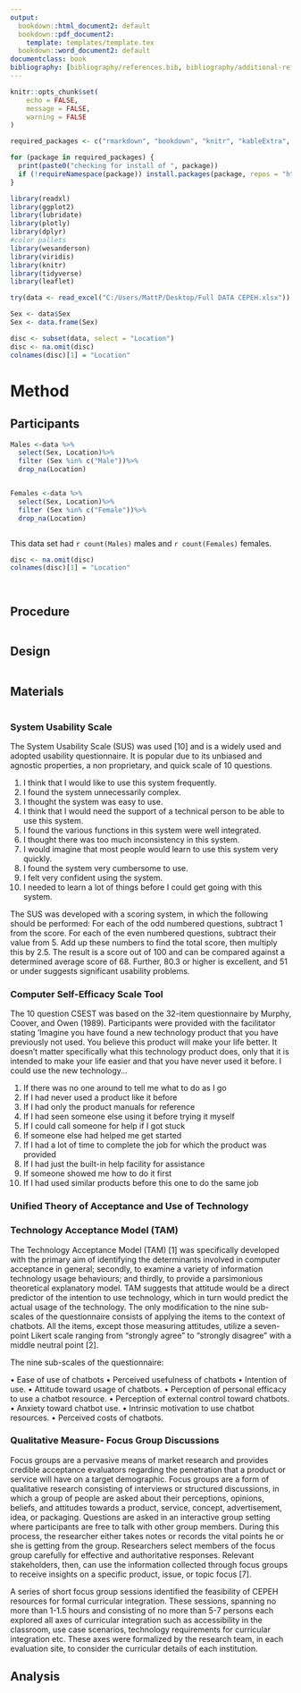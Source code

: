 ```yaml
---
output:
  bookdown::html_document2: default
  bookdown::pdf_document2:
    template: templates/template.tex
  bookdown::word_document2: default
documentclass: book
bibliography: [bibliography/references.bib, bibliography/additional-references.bib]
---
```



```r
knitr::opts_chunk$set(
	echo = FALSE,
	message = FALSE,
	warning = FALSE
)

required_packages <- c("rmarkdown", "bookdown", "knitr", "kableExtra", "tidyverse", "here", "readxl", "ggplot2", "lubridate", "plotly", "dplyr", "wesanderson", "viridis","leaflet")

for (package in required_packages) {
  print(paste0("checking for install of ", package))
  if (!requireNamespace(package)) install.packages(package, repos = "http://cran.rstudio.com")
}

library(readxl)
library(ggplot2)
library(lubridate)
library(plotly)
library(dplyr)
#color pallets
library(wesanderson)
library(viridis)
library(knitr)
library(tidyverse)
library(leaflet)

try(data <- read_excel("C:/Users/MattP/Desktop/Full DATA CEPEH.xlsx"))

Sex <- data$Sex
Sex <- data.frame(Sex)

disc <- subset(data, select = "Location")
disc <- na.omit(disc)
colnames(disc)[1] = "Location"

```


# Method

\minitoc <!-- this will include a mini table of contents-->

## Participants

```r
Males <-data %>%
  select(Sex, Location)%>%
  filter (Sex %in% c("Male"))%>%
  drop_na(Location)


Females <-data %>%
  select(Sex, Location)%>%
  filter (Sex %in% c("Female"))%>%
  drop_na(Location)



```

This data set had `r count(Males)` males and `r count(Females)` females.






```r

disc <- na.omit(disc)
colnames(disc)[1] = "Location"




```



## Procedure

```r



```

## Design
```r



```


## Materials

```r

```


### System Usability Scale

The System Usability Scale (SUS) was used [10] and is a widely used and adopted usability questionnaire. It is popular due to its unbiased and agnostic properties, a non proprietary, and quick scale of 10 questions.


1.	I think that I would like to use this system frequently.
2.	I found the system unnecessarily complex.
3.	I thought the system was easy to use.
4.	I think that I would need the support of a technical person to be able to use this system.
5.	I found the various functions in this system were well integrated.
6.	I thought there was too much inconsistency in this system.
7.	I would imagine that most people would learn to use this system very quickly.
8.	I found the system very cumbersome to use.
9.	I felt very confident using the system.
10.	I needed to learn a lot of things before I could get going with this system.


The SUS was developed with a scoring system, in which the following should be performed: For each of the odd numbered questions, subtract 1 from the score. For each of the even numbered questions, subtract their value from 5. Add up these numbers to find the total score, then multiply this by 2.5. The result is a score out of 100 and can be compared against a determined average score of 68. Further, 80.3 or higher is excellent, and 51 or under suggests significant usability problems.


### Computer Self-Efficacy Scale Tool

The 10 question CSEST was based on the 32-item questionnaire by Murphy, Coover, and Owen (1989). Participants were provided with the facilitator stating ‘Imagine you have found a new technology product that you have previously not used. You believe this product will make your life better. It doesn’t matter specifically what this technology product does, only that it is intended to make your life easier and that you have never used it before. I could use the new technology... 


1. If there was no one around to tell me what to do as I go 
2. If I had never used a product like it before 
3. If I had only the product manuals for reference 
4. If I had seen someone else using it before trying it myself 
5. If I could call someone for help if I got stuck 
6. If someone else had helped me get started 
7. If I had a lot of time to complete the job for which the product was provided 
8. If I had just the built-in help facility for assistance 
9. If someone showed me how to do it first 
10. If I had used similar products before this one to do the same job



### Unified Theory of Acceptance and Use of Technology

### Technology Acceptance Model (TAM)

The Technology Acceptance Model (TAM) [1]  was specifically developed with the primary aim of identifying the determinants involved in computer acceptance in general; secondly, to examine a variety of information technology usage behaviours; and thirdly, to provide a parsimonious theoretical explanatory model.  TAM suggests that attitude would be a direct predictor of the intention to use technology, which in turn would predict the actual usage of the technology. The only modification to the nine sub-scales of the questionnaire consists of applying the items to the context of chatbots. All the items, except those measuring attitudes, utilize a seven-point Likert scale ranging from “strongly agree” to “strongly disagree” with a middle neutral point [2]. 


The nine sub-scales of the questionnaire:

•	Ease of use of chatbots
•	Perceived usefulness of chatbots
•	Intention of use. 
•	Attitude toward usage of chatbots.
•	Perception of personal efficacy to use a chatbot resource. 
•	Perception of external control toward chatbots.
•	Anxiety toward chatbot use.
•	Intrinsic motivation to use chatbot resources. 
•	Perceived costs of chatbots.


### Qualitative Measure- Focus Group Discussions 

Focus groups are a pervasive means of market research and provides credible acceptance evaluators regarding the penetration that a product or service will have on a target demographic. Focus groups are a form of qualitative research consisting of interviews or structured discussions, in which a group of people are asked about their perceptions, opinions, beliefs, and attitudes towards a product, service, concept, advertisement, idea, or packaging. Questions are asked in an interactive group setting where participants are free to talk with other group members. During this process, the researcher either takes notes or records the vital points he or she is getting from the group. Researchers select members of the focus group carefully for effective and authoritative responses. Relevant stakeholders, then, can use the information collected through focus groups to receive insights on a specific product, issue, or topic focus [7]. 

A series of short focus group sessions identified the feasibility of CEPEH resources for formal curricular integration. These sessions, spanning no more than 1-1.5 hours and consisting of no more than 5-7 persons each explored all axes of curricular integration such as accessibility in the classroom, use case scenarios, technology requirements for curricular integration etc. These axes were formalized by the research team, in each evaluation site, to consider the curricular details of each institution.  




## Analysis




